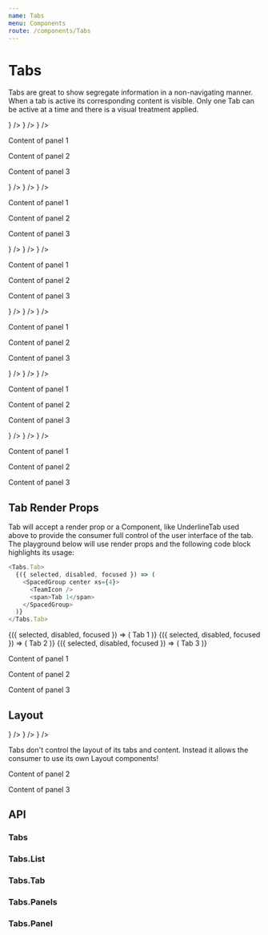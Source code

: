 ```yaml
---
name: Tabs
menu: Components
route: /components/Tabs
---
```



# Tabs

Tabs are great to show segregate information in a non-navigating manner. When a tab is active its corresponding content is visible.
Only one Tab can be active at a time and there is a visual treatment applied.

<Playground>
  <form action="/submission">
    <SpacedGroup xs={16}>
      <Tabs defaultActiveTab={0} defaultFocusedTab={0} data-test="Tabs">
        <Grid>
          <Tabs.List data-test="Tabs.List">
            <Tabs.Tab data-test="Tabs.Tab.1">
              <UnderlineTab title="Tab 1" icon={<TeamIcon />} />
            </Tabs.Tab>
            <Tabs.Tab data-test="Tabs.Tab.2">
              <UnderlineTab title="Tab 2" icon={<TeamIcon />} />
            </Tabs.Tab>
            <Tabs.Tab data-test="Tabs.Tab.3">
              <UnderlineTab title="Tab 3" icon={<TeamIcon />} />
            </Tabs.Tab>
          </Tabs.List>
          <Tabs.Panels>
            <Tabs.Panel data-test="Tabs.Panel.1">
              <p>Content of panel 1</p>
            </Tabs.Panel>
            <Tabs.Panel data-test="Tabs.Panel.2">
              <p>Content of panel 2</p>
            </Tabs.Panel>
            <Tabs.Panel data-test="Tabs.Panel.3">
              <p>Content of panel 3</p>
            </Tabs.Panel>
          </Tabs.Panels>
        </Grid>
      </Tabs>
      <Tabs defaultActiveTab={2}>
        <Grid>
          <Tabs.List>
            <Tabs.Tab>
              <UnderlineTab title="Tab 1" icon={<TeamIcon />} />
            </Tabs.Tab>
            <Tabs.Tab disabled>
              <UnderlineTab title="Tab 2" icon={<TeamIcon />} />
            </Tabs.Tab>
            <Tabs.Tab>
              <UnderlineTab title="Tab 3" icon={<TeamIcon />} />
            </Tabs.Tab>
          </Tabs.List>
          <Tabs.Panels>
            <Tabs.Panel>
              <p>Content of panel 1</p>
            </Tabs.Panel>
            <Tabs.Panel>
              <p>Content of panel 2</p>
            </Tabs.Panel>
            <Tabs.Panel>
              <p>Content of panel 3</p>
            </Tabs.Panel>
          </Tabs.Panels>
        </Grid>
      </Tabs>
      <Tabs defaultActiveTab={2}>
        <Grid>
          <Tabs.List>
            <Tabs.Tab disabled>
              <UnderlineTab title="Tab 1" icon={<TeamIcon />} />
            </Tabs.Tab>
            <Tabs.Tab disabled>
              <UnderlineTab title="Tab 2" icon={<TeamIcon />} />
            </Tabs.Tab>
            <Tabs.Tab>
              <UnderlineTab title="Tab 3" icon={<TeamIcon />} />
            </Tabs.Tab>
          </Tabs.List>
          <Tabs.Panels>
            <Tabs.Panel>
              <p>Content of panel 1</p>
            </Tabs.Panel>
            <Tabs.Panel>
              <p>Content of panel 2</p>
            </Tabs.Panel>
            <Tabs.Panel>
              <p>Content of panel 3</p>
            </Tabs.Panel>
          </Tabs.Panels>
        </Grid>
      </Tabs>
      <Tabs defaultActiveTab={0}>
        <Grid>
          <Tabs.List>
            <Tabs.Tab>
              <UnderlineTab title="Tab 1" icon={<TeamIcon />} />
            </Tabs.Tab>
            <Tabs.Tab disabled>
              <UnderlineTab title="Tab 2" icon={<TeamIcon />} />
            </Tabs.Tab>
            <Tabs.Tab disabled>
              <UnderlineTab title="Tab 3" icon={<TeamIcon />} />
            </Tabs.Tab>
          </Tabs.List>
          <Tabs.Panels>
            <Tabs.Panel>
              <p>Content of panel 1</p>
            </Tabs.Panel>
            <Tabs.Panel>
              <p>Content of panel 2</p>
            </Tabs.Panel>
            <Tabs.Panel>
              <p>Content of panel 3</p>
            </Tabs.Panel>
          </Tabs.Panels>
        </Grid>
      </Tabs>
      <Tabs defaultActiveTab={1}>
        <Grid>
          <Tabs.List>
            <Tabs.Tab disabled>
              <UnderlineTab title="Tab 1" icon={<TeamIcon />} />
            </Tabs.Tab>
            <Tabs.Tab>
              <UnderlineTab title="Tab 2" icon={<TeamIcon />} />
            </Tabs.Tab>
            <Tabs.Tab disabled>
              <UnderlineTab title="Tab 3" icon={<TeamIcon />} />
            </Tabs.Tab>
          </Tabs.List>
          <Tabs.Panels>
            <Tabs.Panel>
              <p>Content of panel 1</p>
            </Tabs.Panel>
            <Tabs.Panel>
              <p>Content of panel 2</p>
            </Tabs.Panel>
            <Tabs.Panel>
              <p>Content of panel 3</p>
            </Tabs.Panel>
          </Tabs.Panels>
        </Grid>
      </Tabs>
      <Tabs defaultActiveTab={0}>
        <Grid>
          <Tabs.List>
            <Tabs.Tab disabled>
              <UnderlineTab title="Tab 1" icon={<TeamIcon />} />
            </Tabs.Tab>
            <Tabs.Tab disabled>
              <UnderlineTab title="Tab 2" icon={<TeamIcon />} />
            </Tabs.Tab>
            <Tabs.Tab disabled>
              <UnderlineTab title="Tab 3" icon={<TeamIcon />} />
            </Tabs.Tab>
          </Tabs.List>
          <Tabs.Panels>
            <Tabs.Panel>
              <p>Content of panel 1</p>
            </Tabs.Panel>
            <Tabs.Panel>
              <p>Content of panel 2</p>
            </Tabs.Panel>
            <Tabs.Panel>
              <p>Content of panel 3</p>
            </Tabs.Panel>
          </Tabs.Panels>
        </Grid>
      </Tabs>
    </SpacedGroup>
  </form>
</Playground>

## Tab Render Props

Tab will accept a render prop or a Component, like UnderlineTab used above to provide the consumer full control of the user interface of the tab.
The playground below will use render props and the following code block highlights its usage:

```js
<Tabs.Tab>
  {({ selected, disabled, focused }) => (
    <SpacedGroup center xs={4}>
      <TeamIcon />
      <span>Tab 1</span>
    </SpacedGroup>
  )}
</Tabs.Tab>
```

<Playground>
  <SpacedGroup>
    <Tabs defaultActiveTab={0}>
      <Grid>
        <Tabs.List>
          <Tabs.Tab>
            {({ selected, disabled, focused }) => (
              <SpacedGroup center xs={4}>
                <TeamIcon />
                <span>Tab 1</span>
              </SpacedGroup>
            )}
          </Tabs.Tab>
          <Tabs.Tab disabled>
            {({ selected, disabled, focused }) => (
              <SpacedGroup center xs={4}>
                <TeamIcon />
                <span>Tab 2</span>
              </SpacedGroup>
            )}
          </Tabs.Tab>
          <Tabs.Tab>
            {({ selected, disabled, focused }) => (
              <SpacedGroup center xs={4}>
                <TeamIcon />
                <span>Tab 3</span>
              </SpacedGroup>
            )}
          </Tabs.Tab>
        </Tabs.List>
        <Tabs.Panels>
          <Tabs.Panel>
            <p>Content of panel 1</p>
          </Tabs.Panel>
          <Tabs.Panel>
            <p>Content of panel 2</p>
          </Tabs.Panel>
          <Tabs.Panel>
            <p>Content of panel 3</p>
          </Tabs.Panel>
        </Tabs.Panels>
      </Grid>
    </Tabs>
  </SpacedGroup>
</Playground>

## Layout

<Playground>
  <SpacedGroup>
    <Tabs defaultActiveTab={0}>
      <Grid>
        <Tabs.List>
          <Tabs.Tab>
            <UnderlineTab placement="right" title="Tab 1" icon={<TeamIcon />} />
          </Tabs.Tab>
          <Tabs.Tab>
            <UnderlineTab placement="right" title="Tab 2" icon={<TeamIcon />} />
          </Tabs.Tab>
          <Tabs.Tab>
            <UnderlineTab placement="right" title="Tab 3" icon={<TeamIcon />} />
          </Tabs.Tab>
        </Tabs.List>
        <SpacedGroup>
          <Tabs.Panels>
            <Tabs.Panel>
              <p>
                Tabs don't control the layout of its tabs and content. Instead
                it allows the consumer to use its own Layout components!
              </p>
            </Tabs.Panel>
            <Tabs.Panel>
              <p>Content of panel 2</p>
            </Tabs.Panel>
            <Tabs.Panel>
              <p>Content of panel 3</p>
            </Tabs.Panel>
          </Tabs.Panels>
        </SpacedGroup>
      </Grid>
    </Tabs>
  </SpacedGroup>
</Playground>

## API

### Tabs

<PropsTable of={Tabs} />

### Tabs.List

<PropsTable of={Tabs.List} />

### Tabs.Tab

<PropsTable of={Tabs.Tab} />

### Tabs.Panels

<PropsTable of={Tabs.Panels} />

### Tabs.Panel

<PropsTable of={Tabs.Panel} />
